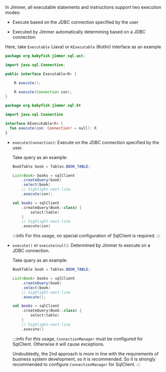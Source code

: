 
In Jimmer, all executable statements and instructions support two execution modes:

-   Execute based on the JDBC connection specified by the user  

-   Executed by Jimmer automatically determining based on a JDBC connection

Here, take `Executable` (Java) or `KExecutable` (Kotlin) interface as an example

<Tabs groupId="language">
<TabItem value="java" label="Java">

```java title="Executable.java"
package org.babyfish.jimmer.sql.ast;

import java.sql.Connection;

public interface Executable<R> {

    R execute();

    R execute(Connection con);
}
```

</TabItem>
<TabItem value="kotlin" label="Kotlin">

```kotlin title="KExecutable.kt" 
package org.babyfish.jimmer.sql.kt

import java.sql.Connection  

interface KExecutable<R> {
  fun execute(con: Connection? = null): R
}
```

</TabItem>
</Tabs>

-   `execute(Connection)`: Execute on the JDBC connection specified by the user.

    Take query as an example:

    <Tabs groupId="language">
    <TabItem value="java" label="Java">

    ```java
    BookTable book = Tables.BOOK_TABLE;

    List<Book> books = sqlClient
        .createQuery(book)
        .select(book)
        // highlight-next-line
        .execute(con);
    ```

    </TabItem>
    <TabItem value="kotlin" label="Kotlin">

    ```kotlin
    val books = sqlClient
        .createQuery(Book::class) {
            select(table)
        }
        // highlight-next-line
        .execute(con)
    ```

    </TabItem>
    </Tabs>

    :::info
    For this usage, no special configuration of SqlClient is required.
    :::

-   `execute()` or `execute(null)`: Determined by Jimmer to execute on a JDBC connection.

    Take query as an example:

    <Tabs groupId="language">
    <TabItem value="java" label="Java">

    ```java
    BookTable book = Tables.BOOK_TABLE;

    List<Book> books = sqlClient
        .createQuery(book)
        .select(book)
        // highlight-next-line  
        .execute();
    ```

    </TabItem>
    <TabItem value="kotlin" label="Kotlin">

    ```kotlin
    val books = sqlClient
        .createQuery(Book::class) {
            select(table)
        }
        // highlight-next-line
        .execute()
    ```

    </TabItem>
    </Tabs>

    :::info
    For this usage, `ConnectionManager` must be configured for SqlClient. Otherwise it will cause exceptions.

    Undoubtedly, the 2nd approach is more in line with the requirements of business system development, so it is recommended. So it is strongly recommended to configure `ConnectionManager` for SqlClient.
    :::